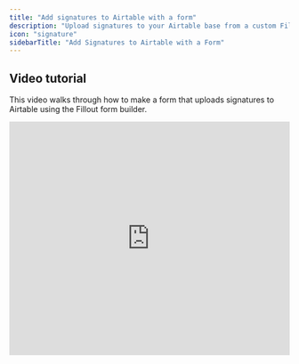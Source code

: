 ```yaml
---
title: "Add signatures to Airtable with a form"
description: "Upload signatures to your Airtable base from a custom Fillout form. Useful for contract signing, conference check-in forms, waiver forms and other e-signature data collection workflows."
icon: "signature"
sidebarTitle: "Add Signatures to Airtable with a Form"
---
```


## Video tutorial

This video walks through how to make a form that uploads signatures to Airtable using the Fillout form builder.

<Frame>
  <iframe width="100%" height="420" src="https://www.youtube.com/embed/g9mzuoRVsm0" title="Collect e-signatures with Airtable and Fillout" frameborder="0" allow="accelerometer; autoplay; clipboard-write; encrypted-media; gyroscope; picture-in-picture; web-share" referrerpolicy="strict-origin-when-cross-origin" allowfullscreen />
</Frame>

## Overview

Signature forms are useful for all sorts of use cases, like contract signing, conference check-in forms, waiver forms, and many more. Your can make unlimited forms for free, with 1000 submissions per month. Learn more about e-signatures [here](/esignatures).

## How to add a signature field

In the left-hand panel of your Fillout form, click or drag and drop the `signature` field.

Once you have the **signature** field added, you will end up with a form that looks like this.

<Frame style={{ width: '384px', height: '429px' }}>
  ![Screenshot of the Form designer tab of a form](/images/Screenshot2025-05-15at8.02.34PM.png)
</Frame>

## Airtable specific guides

<CardGroup cols={3}>
  <Card title="Create an Airtable form" icon="table-layout" iconType="regular" color="#FFC738" href="/airtable">
    Make new or update existing Airtable bases with a custom Fillout form.
  </Card>
  <Card title="Update existing Airtable records" icon="arrow-rotate-right" iconType="regular" color="#FFC738" href="/airtable-update-form">
    Edit existing records from Airtable and pre-fill fields with data from the record.
  </Card>
  <Card title="Prevent duplicate submissions" icon="brake-warning" iconType="regular" color="#FFC738" href="/prevent-duplicate-submissions">
    Stop duplicate form submissions from being saved to Airtable.
  </Card>
</CardGroup>
